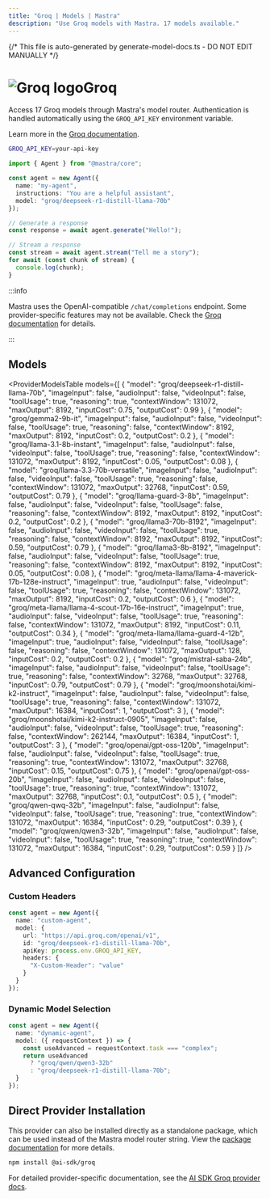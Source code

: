 ```yaml
---
title: "Groq | Models | Mastra"
description: "Use Groq models with Mastra. 17 models available."
---
```


{/* This file is auto-generated by generate-model-docs.ts - DO NOT EDIT MANUALLY */}



# <img src="https://models.dev/logos/groq.svg" alt="Groq logo" className="inline w-8 h-8 mr-2 align-middle dark:invert dark:brightness-0 dark:contrast-200" />Groq

Access 17 Groq models through Mastra's model router. Authentication is handled automatically using the `GROQ_API_KEY` environment variable.

Learn more in the [Groq documentation](https://console.groq.com/docs/models).

```bash
GROQ_API_KEY=your-api-key
```

```typescript
import { Agent } from "@mastra/core";

const agent = new Agent({
  name: "my-agent",
  instructions: "You are a helpful assistant",
  model: "groq/deepseek-r1-distill-llama-70b"
});

// Generate a response
const response = await agent.generate("Hello!");

// Stream a response
const stream = await agent.stream("Tell me a story");
for await (const chunk of stream) {
  console.log(chunk);
}
```

:::info

Mastra uses the OpenAI-compatible `/chat/completions` endpoint. Some provider-specific features may not be available. Check the [Groq documentation](https://console.groq.com/docs/models) for details.

:::

## Models

<ProviderModelsTable
  models={[
  {
    "model": "groq/deepseek-r1-distill-llama-70b",
    "imageInput": false,
    "audioInput": false,
    "videoInput": false,
    "toolUsage": true,
    "reasoning": true,
    "contextWindow": 131072,
    "maxOutput": 8192,
    "inputCost": 0.75,
    "outputCost": 0.99
  },
  {
    "model": "groq/gemma2-9b-it",
    "imageInput": false,
    "audioInput": false,
    "videoInput": false,
    "toolUsage": true,
    "reasoning": false,
    "contextWindow": 8192,
    "maxOutput": 8192,
    "inputCost": 0.2,
    "outputCost": 0.2
  },
  {
    "model": "groq/llama-3.1-8b-instant",
    "imageInput": false,
    "audioInput": false,
    "videoInput": false,
    "toolUsage": true,
    "reasoning": false,
    "contextWindow": 131072,
    "maxOutput": 8192,
    "inputCost": 0.05,
    "outputCost": 0.08
  },
  {
    "model": "groq/llama-3.3-70b-versatile",
    "imageInput": false,
    "audioInput": false,
    "videoInput": false,
    "toolUsage": true,
    "reasoning": false,
    "contextWindow": 131072,
    "maxOutput": 32768,
    "inputCost": 0.59,
    "outputCost": 0.79
  },
  {
    "model": "groq/llama-guard-3-8b",
    "imageInput": false,
    "audioInput": false,
    "videoInput": false,
    "toolUsage": false,
    "reasoning": false,
    "contextWindow": 8192,
    "maxOutput": 8192,
    "inputCost": 0.2,
    "outputCost": 0.2
  },
  {
    "model": "groq/llama3-70b-8192",
    "imageInput": false,
    "audioInput": false,
    "videoInput": false,
    "toolUsage": true,
    "reasoning": false,
    "contextWindow": 8192,
    "maxOutput": 8192,
    "inputCost": 0.59,
    "outputCost": 0.79
  },
  {
    "model": "groq/llama3-8b-8192",
    "imageInput": false,
    "audioInput": false,
    "videoInput": false,
    "toolUsage": true,
    "reasoning": false,
    "contextWindow": 8192,
    "maxOutput": 8192,
    "inputCost": 0.05,
    "outputCost": 0.08
  },
  {
    "model": "groq/meta-llama/llama-4-maverick-17b-128e-instruct",
    "imageInput": true,
    "audioInput": false,
    "videoInput": false,
    "toolUsage": true,
    "reasoning": false,
    "contextWindow": 131072,
    "maxOutput": 8192,
    "inputCost": 0.2,
    "outputCost": 0.6
  },
  {
    "model": "groq/meta-llama/llama-4-scout-17b-16e-instruct",
    "imageInput": true,
    "audioInput": false,
    "videoInput": false,
    "toolUsage": true,
    "reasoning": false,
    "contextWindow": 131072,
    "maxOutput": 8192,
    "inputCost": 0.11,
    "outputCost": 0.34
  },
  {
    "model": "groq/meta-llama/llama-guard-4-12b",
    "imageInput": true,
    "audioInput": false,
    "videoInput": false,
    "toolUsage": false,
    "reasoning": false,
    "contextWindow": 131072,
    "maxOutput": 128,
    "inputCost": 0.2,
    "outputCost": 0.2
  },
  {
    "model": "groq/mistral-saba-24b",
    "imageInput": false,
    "audioInput": false,
    "videoInput": false,
    "toolUsage": true,
    "reasoning": false,
    "contextWindow": 32768,
    "maxOutput": 32768,
    "inputCost": 0.79,
    "outputCost": 0.79
  },
  {
    "model": "groq/moonshotai/kimi-k2-instruct",
    "imageInput": false,
    "audioInput": false,
    "videoInput": false,
    "toolUsage": true,
    "reasoning": false,
    "contextWindow": 131072,
    "maxOutput": 16384,
    "inputCost": 1,
    "outputCost": 3
  },
  {
    "model": "groq/moonshotai/kimi-k2-instruct-0905",
    "imageInput": false,
    "audioInput": false,
    "videoInput": false,
    "toolUsage": true,
    "reasoning": false,
    "contextWindow": 262144,
    "maxOutput": 16384,
    "inputCost": 1,
    "outputCost": 3
  },
  {
    "model": "groq/openai/gpt-oss-120b",
    "imageInput": false,
    "audioInput": false,
    "videoInput": false,
    "toolUsage": true,
    "reasoning": true,
    "contextWindow": 131072,
    "maxOutput": 32768,
    "inputCost": 0.15,
    "outputCost": 0.75
  },
  {
    "model": "groq/openai/gpt-oss-20b",
    "imageInput": false,
    "audioInput": false,
    "videoInput": false,
    "toolUsage": true,
    "reasoning": true,
    "contextWindow": 131072,
    "maxOutput": 32768,
    "inputCost": 0.1,
    "outputCost": 0.5
  },
  {
    "model": "groq/qwen-qwq-32b",
    "imageInput": false,
    "audioInput": false,
    "videoInput": false,
    "toolUsage": true,
    "reasoning": true,
    "contextWindow": 131072,
    "maxOutput": 16384,
    "inputCost": 0.29,
    "outputCost": 0.39
  },
  {
    "model": "groq/qwen/qwen3-32b",
    "imageInput": false,
    "audioInput": false,
    "videoInput": false,
    "toolUsage": true,
    "reasoning": true,
    "contextWindow": 131072,
    "maxOutput": 16384,
    "inputCost": 0.29,
    "outputCost": 0.59
  }
]}
/>

## Advanced Configuration

### Custom Headers

```typescript
const agent = new Agent({
  name: "custom-agent",
  model: {
    url: "https://api.groq.com/openai/v1",
    id: "groq/deepseek-r1-distill-llama-70b",
    apiKey: process.env.GROQ_API_KEY,
    headers: {
      "X-Custom-Header": "value"
    }
  }
});
```

### Dynamic Model Selection

```typescript
const agent = new Agent({
  name: "dynamic-agent",
  model: ({ requestContext }) => {
    const useAdvanced = requestContext.task === "complex";
    return useAdvanced
      ? "groq/qwen/qwen3-32b"
      : "groq/deepseek-r1-distill-llama-70b";
  }
});
```



## Direct Provider Installation

This provider can also be installed directly as a standalone package, which can be used instead of the Mastra model router string. View the [package documentation](https://www.npmjs.com/package/@ai-sdk/groq) for more details.

```bash npm2yarn copy
npm install @ai-sdk/groq
```

For detailed provider-specific documentation, see the [AI SDK Groq provider docs](https://ai-sdk.dev/providers/ai-sdk-providers/groq).
